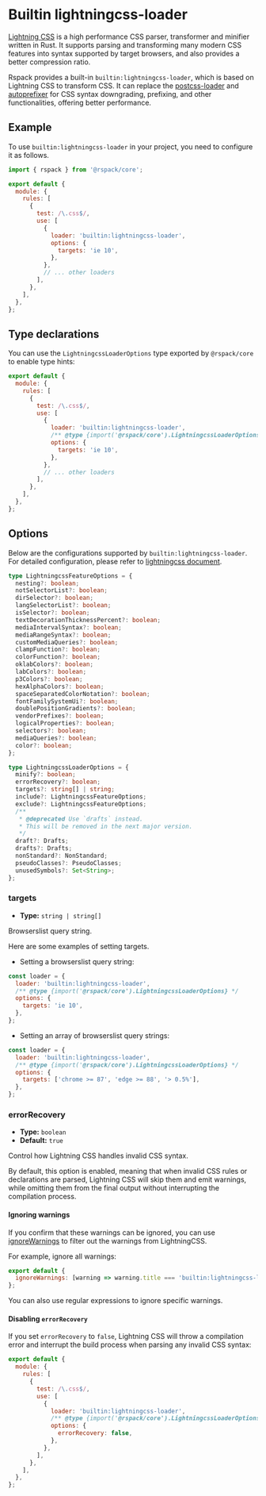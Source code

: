 
# Builtin lightningcss-loader

<ApiMeta addedVersion="1.0.0" />

[Lightning CSS](https://lightningcss.dev) is a high performance CSS parser, transformer and minifier written in Rust. It supports parsing and transforming many modern CSS features into syntax supported by target browsers, and also provides a better compression ratio.

Rspack provides a built-in `builtin:lightningcss-loader`, which is based on Lightning CSS to transform CSS. It can replace the [postcss-loader](https://github.com/postcss/postcss-loader) and [autoprefixer](https://github.com/postcss/autoprefixer) for CSS syntax downgrading, prefixing, and other functionalities, offering better performance.

## Example

To use `builtin:lightningcss-loader` in your project, you need to configure it as follows.

```js title="rspack.config.mjs"
import { rspack } from '@rspack/core';

export default {
  module: {
    rules: [
      {
        test: /\.css$/,
        use: [
          {
            loader: 'builtin:lightningcss-loader',
            options: {
              targets: 'ie 10',
            },
          },
          // ... other loaders
        ],
      },
    ],
  },
};
```

## Type declarations

You can use the `LightningcssLoaderOptions` type exported by `@rspack/core` to enable type hints:

```js title="rspack.config.mjs"
export default {
  module: {
    rules: [
      {
        test: /\.css$/,
        use: [
          {
            loader: 'builtin:lightningcss-loader',
            /** @type {import('@rspack/core').LightningcssLoaderOptions} */
            options: {
              targets: 'ie 10',
            },
          },
          // ... other loaders
        ],
      },
    ],
  },
};
```

## Options

Below are the configurations supported by `builtin:lightningcss-loader`. For detailed configuration, please refer to [lightningcss document](https://lightningcss.dev/transpilation.html).

```ts
type LightningcssFeatureOptions = {
  nesting?: boolean;
  notSelectorList?: boolean;
  dirSelector?: boolean;
  langSelectorList?: boolean;
  isSelector?: boolean;
  textDecorationThicknessPercent?: boolean;
  mediaIntervalSyntax?: boolean;
  mediaRangeSyntax?: boolean;
  customMediaQueries?: boolean;
  clampFunction?: boolean;
  colorFunction?: boolean;
  oklabColors?: boolean;
  labColors?: boolean;
  p3Colors?: boolean;
  hexAlphaColors?: boolean;
  spaceSeparatedColorNotation?: boolean;
  fontFamilySystemUi?: boolean;
  doublePositionGradients?: boolean;
  vendorPrefixes?: boolean;
  logicalProperties?: boolean;
  selectors?: boolean;
  mediaQueries?: boolean;
  color?: boolean;
};

type LightningcssLoaderOptions = {
  minify?: boolean;
  errorRecovery?: boolean;
  targets?: string[] | string;
  include?: LightningcssFeatureOptions;
  exclude?: LightningcssFeatureOptions;
  /**
   * @deprecated Use `drafts` instead.
   * This will be removed in the next major version.
   */
  draft?: Drafts;
  drafts?: Drafts;
  nonStandard?: NonStandard;
  pseudoClasses?: PseudoClasses;
  unusedSymbols?: Set<String>;
};
```

### targets

- **Type:** `string | string[]`

Browserslist query string.

Here are some examples of setting targets.

- Setting a browserslist query string:

```js
const loader = {
  loader: 'builtin:lightningcss-loader',
  /** @type {import('@rspack/core').LightningcssLoaderOptions} */
  options: {
    targets: 'ie 10',
  },
};
```

- Setting an array of browserslist query strings:

```js
const loader = {
  loader: 'builtin:lightningcss-loader',
  /** @type {import('@rspack/core').LightningcssLoaderOptions} */
  options: {
    targets: ['chrome >= 87', 'edge >= 88', '> 0.5%'],
  },
};
```

### errorRecovery

- **Type:** `boolean`
- **Default:** `true`

Control how Lightning CSS handles invalid CSS syntax.

By default, this option is enabled, meaning that when invalid CSS rules or declarations are parsed, Lightning CSS will skip them and emit warnings, while omitting them from the final output without interrupting the compilation process.

#### Ignoring warnings

If you confirm that these warnings can be ignored, you can use [ignoreWarnings](/config/other-options#ignorewarnings) to filter out the warnings from LightningCSS.

For example, ignore all warnings:

```js title="rspack.config.mjs"
export default {
  ignoreWarnings: [warning => warning.title === 'builtin:lightningcss-loader'],
};
```

You can also use regular expressions to ignore specific warnings.

#### Disabling `errorRecovery`

If you set `errorRecovery` to `false`, Lightning CSS will throw a compilation error and interrupt the build process when parsing any invalid CSS syntax:

```js title="rspack.config.mjs"
export default {
  module: {
    rules: [
      {
        test: /\.css$/,
        use: [
          {
            loader: 'builtin:lightningcss-loader',
            /** @type {import('@rspack/core').LightningcssLoaderOptions} */
            options: {
              errorRecovery: false,
            },
          },
        ],
      },
    ],
  },
};
```
